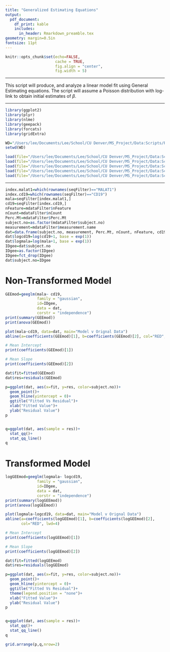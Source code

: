 ```yaml
---
title: "Generalized Estimating Equations"
output: 
  pdf_document:
    df_print: kable
    includes:
      in_header: Rmarkdown_preamble.tex
geometry: margin=0.5in
fontsize: 11pt
---
```


<!------------------------------------------------------------------------------>
<!--  ####  KNITR Setup & Script Information   #### -->
<!------------------------------------------------------------------------------>

<!--  ####  KNITR Specs   #### -->
```r
knitr::opts_chunk$set(echo=FALSE, 
                      cache = TRUE, 
                      fig.align = "center",
                      fig.width = 5)
```
***

<!--  ####  Description   #### -->
\begin{center}
\LARGE{\underline{\textbf{Description}}}
\end{center}

This script will produce, and analyze a linear model fit using General Estimating equations.  The script will assume a Poisson distribution with log-link to obtain initial estimates of $\beta$.  

***

<!--  ####  Script Dependencies   #### -->
```r
library(ggplot2)
library(plyr)
library(nlme)
library(geepack)
library(forcats)
library(gridExtra)
```


<!--  Working Directory  -->       
```r
WD="/Users/lee/Documents/Lee/School/CU Denver/MS_Project/Data:Scripts/RBC/Modeling/GEE"
setwd(WD)
```


<!-- Data  &  Variables -->       
```r
load(file="/Users/lee/Documents/Lee/School/CU Denver/MS_Project/Data:Scripts/FinalData/InitialModels/InterceptOnly/alldatFilter.RData")
load(file="/Users/lee/Documents/Lee/School/CU Denver/MS_Project/Data:Scripts/FinalData/InitialModels/InterceptOnly/flowFilter.RData")
load(file="/Users/lee/Documents/Lee/School/CU Denver/MS_Project/Data:Scripts/FinalData/InitialModels/InterceptOnly/indseqFilter.RData")
load(file="/Users/lee/Documents/Lee/School/CU Denver/MS_Project/Data:Scripts/FinalData/InitialModels/InterceptOnly/mdataFilter.RData")
load(file="/Users/lee/Documents/Lee/School/CU Denver/MS_Project/Data:Scripts/FinalData/InitialModels/InterceptOnly/seqFilter.RData")
```
***
<!------------------------------------------------------------------------------>


<!------------------------------------------------------------------------------>
<!-- Begin Script -->       
<!------------------------------------------------------------------------------>
```r
index.malat1=which(rownames(seqFilter)=="MALAT1")
index.cd19=which(rownames(seqFilter)=="CD19")
mala=seqFilter[index.malat1,]
cd19=seqFilter[index.cd19,]
nFeature=mdataFilter$nFeature
nCount=mdataFilter$nCount
Perc.Mt=mdataFilter$Perc.Mt
subject.no=as.factor(mdataFilter$subject.no)
measurement=mdataFilter$measurement.name
dat=data.frame(subject.no, measurement, Perc.Mt, nCount, nFeature, cd19, mala)
dat$logcd19=log(cd19+1, base = exp(1))
dat$logmala=log(mala+1, base = exp(1))
IDgee=dat$subject.no
IDgee=as.factor(IDgee)
IDgee=fct_drop(IDgee)
dat$subject.no=IDgee
```

\vspace{10pt}

# Non-Transformed Model

```r
GEEmod=geeglm(mala~ cd19,
              family = "gaussian",
              id=IDgee,
              data = dat,
              corstr = "independence")
print(summary(GEEmod))
print(anova(GEEmod))

plot(mala~cd19, data=dat, main="Model v Orignal Data")
abline(a=coefficients(GEEmod)[1], b=coefficients(GEEmod)[2], col="RED", lwd=4)

# Mean Intercept
print(coefficients(GEEmod)[1])

# Mean Slope
print(coefficients(GEEmod)[2])

dat$fit=fitted(GEEmod)
dat$res=residuals(GEEmod)

p=ggplot(dat, aes(x=fit, y=res, color=subject.no))+
  geom_point()+
  geom_hline(yintercept = 0)+
  ggtitle("Fitted Vs Residual")+
  xlab("Fitted Value")+
  ylab("Residual Value")
p


q=ggplot(dat, aes(sample = res))+
  stat_qq()+
  stat_qq_line()
q
```

# Transformed Model

```r
logGEEmod=geeglm(logmala~ logcd19,
              family = "gaussian",
              id=IDgee,
              data = dat,
              corstr = "independence")
print(summary(logGEEmod))
print(anova(logGEEmod))

plot(logmala~logcd19, data=dat, main="Model v Orignal Data")
abline(a=coefficients(logGEEmod)[1], b=coefficients(logGEEmod)[2], 
       col="RED", lwd=4)

# Mean Intercept
print(coefficients(logGEEmod)[1])

# Mean Slope
print(coefficients(logGEEmod)[2])

dat$fit=fitted(logGEEmod)
dat$res=residuals(logGEEmod)

p=ggplot(dat, aes(x=fit, y=res, color=subject.no))+
  geom_point()+
  geom_hline(yintercept = 0)+
  ggtitle("Fitted Vs Residual")+
  theme(legend.position = "none")+
  xlab("Fitted Value")+
  ylab("Residual Value")
p


q=ggplot(dat, aes(sample = res))+
  stat_qq()+
  stat_qq_line()
q

grid.arrange(p,q,nrow=2)
```

<!------------------------------------------------------------------------------>
<!-- End Script -->       
<!------------------------------------------------------------------------------>


<!------------------------------------------------------------------------------>
<!-- Post-Script -->       
<!------------------------------------------------------------------------------>

<!-- Notes:        -->       

<!-- Compilation Errors -->       

<!-- Execution Errors -->

<!-- Next Scripts to Consider -->

<!------------------------------------------------------------------------------>


